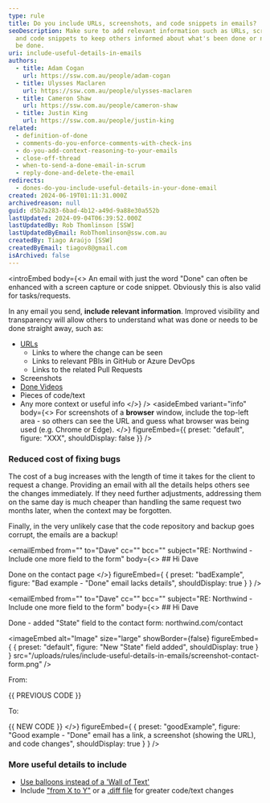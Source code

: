 ```yaml
---
type: rule
title: Do you include URLs, screenshots, and code snippets in emails?
seoDescription: Make sure to add relevant information such as URLs, screenshots,
  and code snippets to keep others informed about what's been done or needs to
  be done.
uri: include-useful-details-in-emails
authors:
  - title: Adam Cogan
    url: https://ssw.com.au/people/adam-cogan
  - title: Ulysses Maclaren
    url: https://ssw.com.au/people/ulysses-maclaren
  - title: Cameron Shaw
    url: https://ssw.com.au/people/cameron-shaw
  - title: Justin King
    url: https://ssw.com.au/people/justin-king
related:
  - definition-of-done
  - comments-do-you-enforce-comments-with-check-ins
  - do-you-add-context-reasoning-to-your-emails
  - close-off-thread
  - when-to-send-a-done-email-in-scrum
  - reply-done-and-delete-the-email
redirects:
  - dones-do-you-include-useful-details-in-your-done-email
created: 2024-06-19T01:11:31.000Z
archivedreason: null
guid: d5b7a283-6bad-4b12-a49d-9a88e30a552b
lastUpdated: 2024-09-04T06:39:52.000Z
lastUpdatedBy: Rob Thomlinson [SSW]
lastUpdatedByEmail: RobThomlinson@ssw.com.au
createdBy: Tiago Araújo [SSW]
createdByEmail: tiagov8@gmail.com
isArchived: false
---
```


<introEmbed
  body={<>
An email with just the word "Done" can often be enhanced with a screen capture or code snippet. Obviously this is also valid for tasks/requests.

In any email you send, **include relevant information**. Improved visibility and transparency will allow others to understand what was done or needs to be done straight away, such as:

* [URLs](/include-links-in-emails)
  * Links to where the change can be seen
  * Links to relevant PBIs in GitHub or Azure DevOps
  * Links to the related Pull Requests
* Screenshots
* [Done Videos](https://ssw.com.au/rules/send-done-videos/)
* Pieces of code/text
* Any more context or useful info
  </>}
/>
<asideEmbed
  variant="info"
  body={<>
    For screenshots of a **browser** window, include the top-left area - so others can see the URL and guess what browser was being used (e.g. Chrome or Edge).
  </>}
  figureEmbed={{
    preset: "default",
    figure: "XXX",
    shouldDisplay: false
  }}
/>

### Reduced cost of fixing bugs

The cost of a bug increases with the length of time it takes for the client to request a change. Providing an email with all the details helps others see the changes immediately. If they need further adjustments, addressing them on the same day is much cheaper than handling the same request two months later, when the context may be forgotten.

Finally, in the very unlikely case that the code repository and backup goes corrupt, the emails are a backup!

<emailEmbed
  from=""
  to="Dave"
  cc=""
  bcc=""
  subject="RE: Northwind - Include one more field to the form"
  body={<>
    ## Hi Dave

Done on the contact page
  </>}
  figureEmbed={ {
    preset: "badExample",
    figure: "Bad example - \"Done\" email lacks details",
    shouldDisplay: true
  } }
/>

<emailEmbed
  from=""
  to="Dave"
  cc=""
  bcc=""
  subject="RE: Northwind - Include one more field to the form"
  body={<>
    ## Hi Dave

Done - added "State" field to the contact form: northwind&#46;com/contact


<imageEmbed
  alt="Image"
  size="large"
  showBorder={false}
  figureEmbed={ {
    preset: "default",
    figure: "New \"State\" field added",
    shouldDisplay: true
  } }
  src="/uploads/rules/include-useful-details-in-emails/screenshot-contact-form.png"
/>

From:

&#123;&#123; PREVIOUS CODE &#125;&#125;

To:

&#123;&#123; NEW CODE &#125;&#125;
  </>}
  figureEmbed={ {
    preset: "goodExample",
    figure: "Good example - \"Done\" email has a link, a screenshot (showing the URL), and code changes",
    shouldDisplay: true
  } }
/>

### More useful details to include

* [Use balloons instead of a 'Wall of Text'](/screenshots-do-you-use-balloons-instead-of-a-wall-of-text)
* Include ["from X to Y"](/change-from-x-to-y) or a [.diff file](https://www.diffchecker.com) for greater code/text changes
